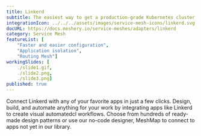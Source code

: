 ```yaml
---
title: Linkerd
subtitle: The easiest way to get a production-grade Kubernetes cluster up and running
integrationIcon: ../../../assets/images/service-mesh-icons/linkerd.svg
docURL: https://docs.meshery.io/service-meshes/adapters/linkerd
category: Service Mesh
featureList: [
    "Faster and easier configuration",
    "Application isolation",
    "Routing Mesh"]
workingSlides: [
    ./slide1.gif,
    ./slide2.png,
    ./slide3.png]
published: true
---
```


<p>
    Connect Linkerd with any of your favorite apps in just a few
    clicks. Design, build, and automate anything for your work by
    integrating apps like Linkerd to create visual automatedcl
    workflows. Choose from hundreds of ready-made design patterns or use
    our no-code designer, MeshMap to connect to apps not yet in our
    library.
</p>
